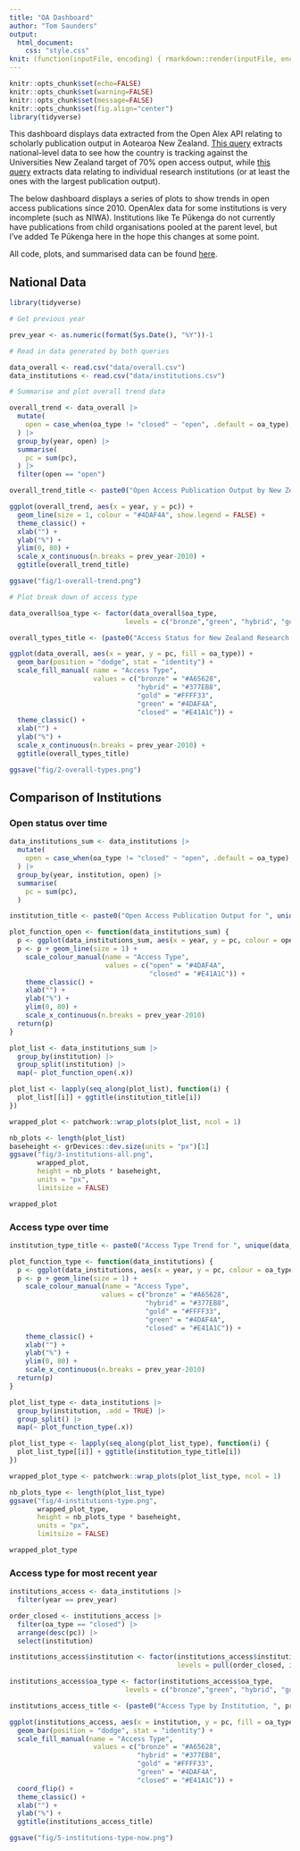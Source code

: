 ```yaml
---
title: "OA Dashboard"
author: "Tom Saunders"
output:
  html_document:
    css: "style.css"
knit: (function(inputFile, encoding) { rmarkdown::render(inputFile, encoding = encoding, output_file = file.path(dirname(inputFile), 'index.html')) })
---
```

```r
knitr::opts_chunk$set(echo=FALSE)
knitr::opts_chunk$set(warning=FALSE)
knitr::opts_chunk$set(message=FALSE)
knitr::opts_chunk$set(fig.align="center")
library(tidyverse)
```

This dashboard displays data extracted from the Open Alex API relating to scholarly publication output in Aotearoa New Zealand. [This query](https://github.com/tesaunders/oa-nz/blob/main/query-overall.R) extracts national-level data to see how the country is tracking against the Universities New Zealand target of 70% open access output, while [this query](https://github.com/tesaunders/oa-nz/blob/main/query-institution.R) extracts data relating to individual research institutions (or at least the ones with the largest publication output). 

The below dashboard displays a series of plots to show trends in open access publications since 2010. OpenAlex data for some institutions is very incomplete (such as NIWA). Institutions like Te Pūkenga do not currently have publications from child organisations pooled at the parent level, but I've added Te Pūkenga here in the hope this changes at some point. 

All code, plots, and summarised data can be found [here](https://github.com/tesaunders/oa-nz).

## National Data

```r
library(tidyverse)

# Get previous year

prev_year <- as.numeric(format(Sys.Date(), "%Y"))-1

# Read in data generated by both queries

data_overall <- read.csv("data/overall.csv")
data_institutions <- read.csv("data/institutions.csv")

# Summarise and plot overall trend data

overall_trend <- data_overall |> 
  mutate(
    open = case_when(oa_type != "closed" ~ "open", .default = oa_type),
  ) |> 
  group_by(year, open) |> 
  summarise(
    pc = sum(pc),
  ) |> 
  filter(open == "open")

overall_trend_title <- paste0("Open Access Publication Output by New Zealand Research Institutions, 2010-", prev_year)

ggplot(overall_trend, aes(x = year, y = pc)) +
  geom_line(size = 1, colour = "#4DAF4A", show.legend = FALSE) +
  theme_classic() +
  xlab("") +
  ylab("%") +
  ylim(0, 80) +
  scale_x_continuous(n.breaks = prev_year-2010) +
  ggtitle(overall_trend_title)

ggsave("fig/1-overall-trend.png")

# Plot break down of access type

data_overall$oa_type <- factor(data_overall$oa_type, 
                             levels = c("bronze","green", "hybrid", "gold", "closed"))

overall_types_title <- (paste0("Access Status for New Zealand Research Publications, 2010-", prev_year))

ggplot(data_overall, aes(x = year, y = pc, fill = oa_type)) +
  geom_bar(position = "dodge", stat = "identity") +
  scale_fill_manual( name = "Access Type", 
                     values = c("bronze" = "#A65628",
                                "hybrid" = "#377EB8",
                                "gold" = "#FFFF33",
                                "green" = "#4DAF4A",
                                "closed" = "#E41A1C")) +
  theme_classic() +
  xlab("") +
  ylab("%") +
  scale_x_continuous(n.breaks = prev_year-2010) +
  ggtitle(overall_types_title)

ggsave("fig/2-overall-types.png")
```

## Comparison of Institutions {.tabset}

### Open status over time

```r
data_institutions_sum <- data_institutions |> 
  mutate(
    open = case_when(oa_type != "closed" ~ "open", .default = oa_type),
  ) |> 
  group_by(year, institution, open) |> 
  summarise(
    pc = sum(pc),
  )

institution_title <- paste0("Open Access Publication Output for ", unique(data_institutions$institution), ", 2010-", prev_year)

plot_function_open <- function(data_institutions_sum) {
  p <- ggplot(data_institutions_sum, aes(x = year, y = pc, colour = open))
  p <- p + geom_line(size = 1) +
    scale_colour_manual(name = "Access Type", 
                        values = c("open" = "#4DAF4A",
                                   "closed" = "#E41A1C")) +
    theme_classic() +
    xlab("") +
    ylab("%") +
    ylim(0, 80) +
    scale_x_continuous(n.breaks = prev_year-2010)
  return(p)
}

plot_list <- data_institutions_sum |>
  group_by(institution) |> 
  group_split(institution) |> 
  map(~ plot_function_open(.x))

plot_list <- lapply(seq_along(plot_list), function(i) { 
  plot_list[[i]] + ggtitle(institution_title[i])
})

wrapped_plot <- patchwork::wrap_plots(plot_list, ncol = 1)

nb_plots <- length(plot_list)
baseheight <- grDevices::dev.size(units = "px")[1]
ggsave("fig/3-institutions-all.png",
       wrapped_plot,
       height = nb_plots * baseheight,
       units = "px",
       limitsize = FALSE)

wrapped_plot
```

### Access type over time

```r
institution_type_title <- paste0("Access Type Trend for ", unique(data_institutions$institution), ", 2010-", prev_year)

plot_function_type <- function(data_institutions) {
  p <- ggplot(data_institutions, aes(x = year, y = pc, colour = oa_type))
  p <- p + geom_line(size = 1) +
    scale_colour_manual(name = "Access Type", 
                       values = c("bronze" = "#A65628",
                                  "hybrid" = "#377EB8",
                                  "gold" = "#FFFF33",
                                  "green" = "#4DAF4A",
                                  "closed" = "#E41A1C")) +
    theme_classic() +
    xlab("") +
    ylab("%") +
    ylim(0, 80) +
    scale_x_continuous(n.breaks = prev_year-2010)
  return(p)
}

plot_list_type <- data_institutions |>
  group_by(institution, .add = TRUE) |>
  group_split() |> 
  map(~ plot_function_type(.x))

plot_list_type <- lapply(seq_along(plot_list_type), function(i) { 
  plot_list_type[[i]] + ggtitle(institution_type_title[i])
})

wrapped_plot_type <- patchwork::wrap_plots(plot_list_type, ncol = 1)

nb_plots_type <- length(plot_list_type)
ggsave("fig/4-institutions-type.png",
       wrapped_plot_type,
       height = nb_plots_type * baseheight,
       units = "px",
       limitsize = FALSE)

wrapped_plot_type
```

### Access type for most recent year

```r
institutions_access <- data_institutions |> 
  filter(year == prev_year) 

order_closed <- institutions_access |> 
  filter(oa_type == "closed") |> 
  arrange(desc(pc)) |> 
  select(institution)

institutions_access$institution <- factor(institutions_access$institution, 
                                          levels = pull(order_closed, institution))

institutions_access$oa_type <- factor(institutions_access$oa_type, 
                             levels = c("bronze","green", "hybrid", "gold", "closed"))

institutions_access_title <- (paste0("Access Type by Institution, ", prev_year))

ggplot(institutions_access, aes(x = institution, y = pc, fill = oa_type)) +
  geom_bar(position = "dodge", stat = "identity") +
  scale_fill_manual(name = "Access Type", 
                     values = c("bronze" = "#A65628",
                                "hybrid" = "#377EB8",
                                "gold" = "#FFFF33",
                                "green" = "#4DAF4A",
                                "closed" = "#E41A1C")) +
  coord_flip() +
  theme_classic() +
  xlab("") +
  ylab("%") +
  ggtitle(institutions_access_title)

ggsave("fig/5-institutions-type-now.png")

```

##  {.unnumbered}